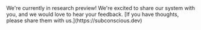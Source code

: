 <Note>
We're currently in research preview! We're excited to share our system with you, and we would love to hear your feedback. [If you have thoughts, please share them with us.](https://subconscious.dev)
</Note>